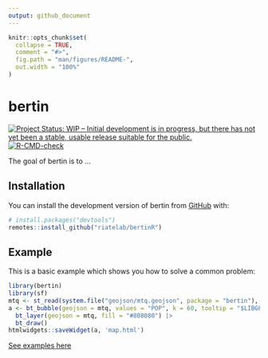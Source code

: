 ```yaml
---
output: github_document
---
```


<!-- README.md is generated from README.Rmd. Please edit that file -->

```r
knitr::opts_chunk$set(
  collapse = TRUE,
  comment = "#>",
  fig.path = "man/figures/README-",
  out.width = "100%"
)
```

# bertin

<!-- badges: start -->
[![Project Status: WIP – Initial development is in progress, but there has not yet been a stable, usable release suitable for the public.](https://www.repostatus.org/badges/latest/wip.svg)](https://www.repostatus.org/#wip)
[![R-CMD-check](https://github.com/riatelab/bertinR/actions/workflows/R-CMD-check.yaml/badge.svg)](https://github.com/riatelab/bertinR/actions/workflows/R-CMD-check.yaml)
<!-- badges: end -->

The goal of bertin is to ...

## Installation

You can install the development version of bertin from [GitHub](https://github.com/) with:

``` r
# install.packages("devtools")
remotes::install_github("riatelab/bertinR")
```

## Example

This is a basic example which shows you how to solve a common problem:

```r
library(bertin)
library(sf)
mtq <- st_read(system.file("geojson/mtq.geojson", package = "bertin"), quiet = TRUE)
a <- bt_bubble(geojson = mtq, values = "POP", k = 60, tooltip = "$LIBGEO") |>
  bt_layer(geojson = mtq, fill = "#808080") |>
  bt_draw()
htmlwidgets::saveWidget(a, 'map.html')
```

[See examples here](https://riatelab.github.io/bertin)


